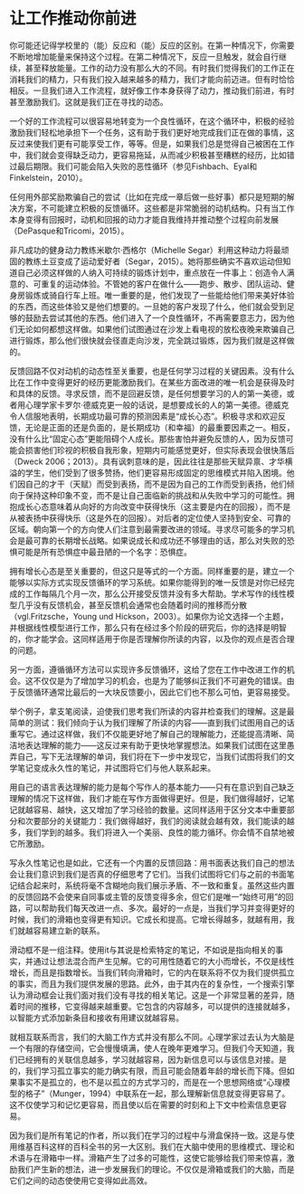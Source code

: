 # 让工作推动你前进 {#wind-8}

你可能还记得学校里的（能）反应和（能）反应的区别。在第一种情况下，你需要不断地增加能量来保持这个过程。在第二种情况下，反应一旦触发，就会自行继续，甚至释放能量。工作的动力没有那么大的不同。有时我们觉得我们的工作正在消耗我们的精力，只有我们投入越来越多的精力，我们才能向前迈进。但有时恰恰相反。一旦我们进入工作流程，就好像工作本身获得了动力，推动我们前进，有时甚至激励我们。这就是我们正在寻找的动态。

一个好的工作流程可以很容易地转变为一个良性循环，在这个循环中，积极的经验激励我们轻松地承担下一个任务，这有助于我们更好地完成我们正在做的事情，这反过来使我们更有可能享受工作，等等。但是，如果我们总是觉得自己被困在工作中，我们就会变得缺乏动力，更容易拖延，从而减少积极甚至糟糕的经历，比如错过最后期限。我们可能会陷入失败的恶性循环（参见Fishbach、Eyal和Finkelstein，2010）。

任何用外部奖励欺骗自己的尝试（比如在完成一章后做一些好事）都只是短期的解决方案，不可能建立积极的反馈循环。这些都是非常脆弱的动机结构。只有当工作本身变得有回报时，动机和回报的动力才能自我维持并推动整个过程向前发展（DePasque和Tricomi，2015）。

非凡成功的健身动力教练米歇尔·西格尔（Michelle Segar）利用这种动力将最顽固的教练土豆变成了运动爱好者（Segar，2015）。她将那些确实不喜欢运动但知道自己必须这样做的人纳入可持续的锻炼计划中，重点放在一件事上：创造令人满意的、可重复的运动体验。不管她的客户在做什么——跑步、散步、团队运动、健身房锻炼或骑自行车上班。唯一重要的是，他们发现了一些能给他们带来美好体验的东西，而这些体验又是他们想要的。一旦她的客户发现了什么，他们就会受到足够的鼓励去尝试其他的东西。他们进入了一个良性循环，不再需要意志力，因为他们无论如何都想这样做。如果他们试图通过在沙发上看电视的放松夜晚来欺骗自己进行锻炼，那么他们很快就会径直走向沙发，完全跳过锻炼，因为我们就是这样做的。

反馈回路不仅对动机的动态性至关重要，也是任何学习过程的关键因素。没有什么比在工作中变得更好的经历更能激励我们。在某些方面改进的唯一机会是获得及时和具体的反馈。寻求反馈，而不是回避反馈，是任何想要学习的人的第一美德，或者用心理学家卡罗尔·德威克更一般的话说，是想要成长的人的第一美德。德威克令人信服地表明，长期成功最可靠的预测因素是“成长心态”。积极寻求和欢迎反馈，无论是正面的还是负面的，是长期成功（和幸福）的最重要因素之一。相反，没有什么比“固定心态”更能阻碍个人成长。那些害怕并避免反馈的人，因为反馈可能会损害他们珍视的积极自我形象，短期内可能感觉更好，但实际表现会很快落后（Dweck 2006；2013）。具有讽刺意味的是，因此往往是那些天赋异禀、才华横溢的学生，他们受到了很多赞扬，他们更容易形成固定的思维模式并陷入困境。他们因自己的才干（天赋）而受到表扬，而不是因为自己的工作而受到表扬，他们倾向于保持这种印象不变，而不是让自己面临新的挑战和从失败中学习的可能性。拥抱成长心态意味着从向好的方向改变中获得快乐（这主要是内在的回报），而不是从被表扬中获得快乐（这是外在的回报）。对后者的定位使人坚持到安全、可靠的区域。朝向第一个的方向使人们注意到最需要改进的领域。寻求尽可能多的学习机会是最可靠的长期增长战略。如果说成长和成功还不够理由的话，那么对失败的恐惧可能是所有恐惧症中最丑陋的一个名字：恐惧症。

拥有增长心态是至关重要的，但这只是等式的一个方面。同样重要的是，建立一个能够以实际方式实现反馈循环的学习系统。如果你能得到的唯一反馈是对你已经完成的工作每隔几个月一次，那么公开接受反馈并没有多大帮助。学术写作的线性模型几乎没有反馈机会，甚至反馈机会通常也会随着时间的推移而分散（vgl.Fritzsche，Young und Hickson，2003）。如果你为论文选择一个主题，并根据线性模型进行工作，那么只有在经过多个阶段的研究后，你的选择是明智的，你才能学会。这同样适用于你是否理解你所读的内容，以及你的观点是否合理的问题。

另一方面，遵循循环方法可以实现许多反馈循环，这给了您在工作中改进工作的机会。这不仅仅是为了增加学习的机会，也是为了能够纠正我们不可避免的错误。由于反馈循环通常比最后的一大块反馈要小，因此它们也不那么可怕，更容易接受。

举个例子，拿支笔阅读，迫使我们思考我们所读的内容并检查我们的理解。这是最简单的测试：我们倾向于认为我们理解了所读的内容——直到我们试图用自己的话重写它。通过这样做，我们不仅能更好地了解自己的理解能力，还能提高清晰、简洁地表达理解的能力——这反过来有助于更快地掌握想法。如果我们试图在这里愚弄自己，写下无法理解的单词，我们将在下一步中发现它，当我们试图将我们的文学笔记变成永久性的笔记，并试图将它们与他人联系起来。

用自己的语言表达理解的能力是每个写作人的基本能力——只有在意识到自己缺乏理解的情况下这样做，我们才能在写作方面做得更好。但是，我们做得越好，记笔记就越容易、越快，这又增加了学习经验的数量。这同样适用于区分文本中重要部分和次要部分的关键能力：我们做得越好，我们的阅读就会越有效，我们能读的越多，我们学到的越多。我们将进入一个美丽、良性的能力循环。你会情不自禁地被它所激励。

写永久性笔记也是如此，它还有一个内置的反馈回路：用书面表达我们自己的想法会让我们意识到我们是否真的仔细思考了它们。当我们试图将它们与之前的书面笔记结合起来时，系统将毫不含糊地向我们展示矛盾、不一致和重复。虽然这些内置的反馈回路不会使来自同事或主管的反馈变得多余，但它们是唯一“始终可用”的回路，可以帮助我们每天改进一点、多次。最好的一点是，当我们学习并变得更好的时候，我们的滑箱也变得更有知识。它成长和提高。它增长得越多，就越有用，我们就越容易建立新的联系。

滑动框不是一组注释。使用it与其说是检索特定的笔记，不如说是指向相关的事实，并通过让想法混合而产生见解。它的可用性随着它的大小而增长，不仅是线性增长，而且是指数增长。当我们转向滑箱时，它的内在联系将不仅为我们提供孤立的事实，而且为我们提供发展的思路。此外，由于其内在的复杂性，一个搜索引擎认为滑动框会让我们面对我们没有寻找的相关笔记。这是一个非常显著的差异，随着时间的推移，它变得越来越重要。它包含的内容越多，可以提供的连接就越多，以智能方式添加新条目和接收有用建议就越容易。

就相互联系而言，我们的大脑工作方式并没有那么不同。心理学家过去认为大脑是一个有限的存储空间，它会慢慢填满，使人在晚年更难学习。但我们今天知道，我们已经拥有的关联信息越多，学习就越容易，因为新信息可以与该信息对接。是的，我们学习孤立事实的能力确实有限，而且可能会随着年龄的增长而下降。但如果事实不是孤立的，也不是以孤立的方式学习的，而是在一个思想网络或“心理模型的格子”（Munger，1994）中联系在一起，那么理解新信息就变得更容易了。这不仅使学习和记忆更容易，而且使以后在需要的时刻和上下文中检索信息更容易。

因为我们是所有笔记的作者，所以我们在学习的过程中与滑盒保持一致。这是与使用维基百科这样的百科全书的另一大区别。我们在大脑中使用的思维模式、理论和术语与在滑箱中一样。滑箱产生了过多的可能性，这使它能够给我们带来惊喜，激励我们产生新的想法，进一步发展我们的理论。不仅仅是滑箱或我们的大脑，而是它们之间的动态使使用它变得如此高效。
